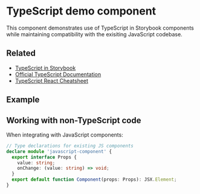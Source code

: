 
<Meta of={TypeScriptExampleComponent} />

# TypeScript demo component

This component demonstrates use of TypeScript in Storybook components while maintaining compatibility with the exisiting JavaScript codebase.

## Related

- [TypeScript in Storybook](https://storybook.js.org/docs/react/configure/typescript)
- [Official TypeScript Documentation](https://www.typescriptlang.org/docs/)
- [TypeScript React Cheatsheet](https://github.com/typescript-cheatsheets/react)

## Example 

<Canvas>
  <Story of={TypeScriptExampleComponent.Primary} />
</Canvas>

## Working with non-TypeScript code

When integrating with JavaScript components:

```typescript
// Type declarations for existing JS components
declare module 'javascript-component' {
  export interface Props {
    value: string;
    onChange: (value: string) => void;
  }
  export default function Component(props: Props): JSX.Element;
}
